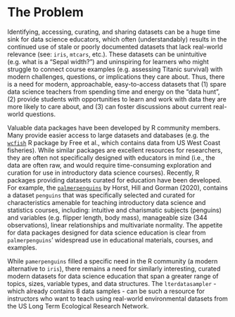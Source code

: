 # The Problem
<!-- 
Outlining the issue / weak point / problem to be solved by this proposal. This should be a compelling section that sets the reader up for the next section - the proposed solution!

It is important to cover:

 - [ ] What the problem is
 - [ ] Who it affects
 - [ ] Have there been previous attempts to resolve the problem
 - [ ] Why it should be tackled
-->

Identifying, accessing, curating, and sharing datasets can be a huge time sink for data science educators, which often (understandably) results in the continued use of stale or poorly documented datasets that lack real-world relevance (see: `iris`, `mtcars`, etc.). These datasets can be unintuitive (e.g. what is a "Sepal width?") and uninspiring for learners who might struggle to connect course examples (e.g. assessing Titanic survival) with modern challenges, questions, or implications they care about. Thus, there is a need for modern, approachable, easy-to-access datasets that (1) spare data science teachers from spending time and energy on the "data hunt", (2) provide students with opportunities to learn and work with data they are more likely to care about, and (3) can foster discussions about current real-world questions. 

Valuable data packages have been developed by R community members. Many provide easier access to large datasets and databases (e.g. the [`wcfish`](https://github.com/cfree14/wcfish) R package by Free et al., which contains data from US West Coast fisheries). While similar packages are excellent resources for researchers, they are often not specifically designed with educators in mind (i.e., the data are often raw, and would require time-consuming exploration and curation for use in introductory data science courses). Recently, R packages providing datasets curated for education have been developed. For example, the [`palmerpenguins`](https://allisonhorst.github.io/palmerpenguins/) by Horst, Hill and Gorman (2020), contains a dataset `penguins` that was specifically selected and curated for characteristics amenable for teaching introductory data science and statistics courses, including: intuitive and charismatic subjects (penguins) and variables (e.g. flipper length, body mass), manageable size (344 observations), linear relationships and multivariate normality. The appetite for data packages designed for data science education is clear from `palmerpenguins`' widespread use in educational materials, courses, and examples. 

While `pamerpenguins` filled a specific need in the R community (a modern alternative to `iris`), there remains a need for similarly interesting, curated modern datasets for data science education that span a greater range of topics, sizes, variable types, and data structures. The `lterdatasampler` - which already contains 8 data samples - can be such a resource for instructors who want to teach using real-world environmental datasets from the US Long Term Ecological Research Network.

